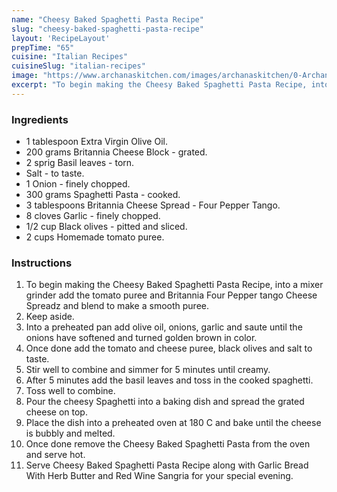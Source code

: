 ---
name: "Cheesy Baked Spaghetti Pasta Recipe"
slug: "cheesy-baked-spaghetti-pasta-recipe"
layout: 'RecipeLayout'
prepTime: "65"
cuisine: "Italian Recipes"
cuisineSlug: "italian-recipes"
image: "https://www.archanaskitchen.com/images/archanaskitchen/0-Archanas-Kitchen-Recipes/Articles/Cheesy_Baked_Spaghetti_Pasta_Recipe_Britannia_Cheesy_Kitchen_Video_recipe_2_1600.jpg"
excerpt: "To begin making the Cheesy Baked Spaghetti Pasta Recipe, into a mixer grinder add the tomato puree and Britannia Four Pepper tango Cheese Spreadz and blend to make a smooth puree"
---

### Ingredients

- 1 tablespoon Extra Virgin Olive Oil.
- 200 grams Britannia Cheese Block - grated.
- 2 sprig Basil leaves - torn.
- Salt - to taste.
- 1 Onion - finely chopped.
- 300 grams Spaghetti Pasta - cooked.
- 3 tablespoons Britannia Cheese Spread - Four Pepper Tango.
- 8 cloves Garlic - finely chopped.
- 1/2 cup Black olives - pitted and sliced.
- 2 cups Homemade tomato puree.

### Instructions

1. To begin making the Cheesy Baked Spaghetti Pasta Recipe, into a mixer grinder add the tomato puree and Britannia Four Pepper tango Cheese Spreadz and blend to make a smooth puree.
1. Keep aside.
1. Into a preheated pan add olive oil, onions, garlic and saute until the onions have softened and turned golden brown in color.
1. Once done add the tomato and cheese puree, black olives and salt to taste.
1. Stir well to combine and simmer for 5 minutes until creamy.
1. After 5 minutes add the basil leaves and toss in the cooked spaghetti.
1. Toss well to combine.
1. Pour the cheesy Spaghetti into a baking dish and spread the grated cheese on top.
1. Place the dish into a preheated oven at 180 C and bake until the cheese is bubbly and melted.
1. Once done remove the Cheesy Baked Spaghetti Pasta from the oven and serve hot.
1. Serve Cheesy Baked Spaghetti Pasta Recipe along with Garlic Bread With Herb Butter and Red Wine Sangria for your special evening.
